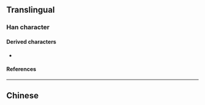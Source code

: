 {{character info}}
==Translingual==

===Han character===
{{Han char|rn=86|rad=火|as=03|sn=7|four=40809|canj=GF|ids=⿱土火}}

====Derived characters====
* {{l|mul|[[𧡂]], [[𦍚]]}}

====References====
{{Han ref|kx=0666.160|dkj=18877|dj=1075.210|hdz=32189.050|uh=707B}}

----

==Chinese==
{{zh-see|赤|v}}